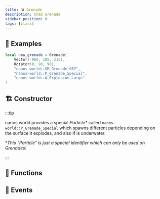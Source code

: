 ```yaml
---
title: 💣 Grenade
description: Chad Grenade
sidebar_position: 0
tags: [class]
---
```




<HeaderDeclaration class_data={ClassData} image="/img/docs/grenade.webp" />


## 🎒 Examples

```lua
local new_grenade = Grenade(
	Vector(-900, 185, 215),
	Rotator(0, 90, 90),
	"nanos-world::SM_Grenade_G67",
	"nanos-world::P_Grenade_Special",
	"nanos-world::A_Explosion_Large"
)
```

## 🏗️ Constructor

<ConstructorDeclaration class_data={ClassData} />

:::tip

nanos world provides a special _Particle*_ called `nanos-world::P_Grenade_Special` which spawns different particles depending on the surface it explodes, and also if is underwater.

**This "Particle" is just a special identifier which can only be used on Grenades!*

:::


## 🦠 Functions

<FunctionsDeclaration class_data={ClassData} />


## 🚀 Events

<EventsDeclaration class_data={ClassData} />
